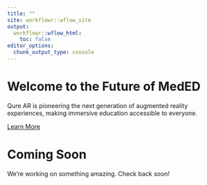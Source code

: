 ```yaml
---
title: ""
site: workflowr::wflow_site
output:
  workflowr::wflow_html:
    toc: false
editor_options:
  chunk_output_type: console
---
```


<div class="hero-section">
<div class="main-content"> 
<h1>Welcome to the Future of MedED</h1>
<p>Qure AR is pioneering the next generation of augmented reality experiences, making immersive education accessible to everyone.</p>
<a href="about.html" class="cta-button">Learn More</a>
</div>
</div>
  
<!--
<div class="main-content">
<div class="row">
<div class="col-md-4">
<div class="feature-card">
<div class="feature-icon">🚀</div>
<h3>Innovative Technology</h3>
<p>Cutting-edge AR solutions that push the boundaries of what's possible in mixed reality experiences.</p>
</div>
</div>
<div class="col-md-4">
<div class="feature-card">
<div class="feature-icon">💡</div>
<h3>Creative Solutions</h3>
<p>Custom AR applications designed to solve real-world problems and enhance user experiences across industries.</p>
</div>
</div>
<div class="col-md-4">
<div class="feature-card">
<div class="feature-icon">🌍</div>
<h3>Global Impact</h3>
<p>Transforming how people interact with technology, from education and healthcare to entertainment and business.</p>
</div>
</div>
</div>

<div class="row mt-5">
<div class="col-md-6">
<h2>Why Choose Qure AR?</h2>
<p>Our team combines deep expertise in computer vision, machine learning, and user experience design to create AR solutions that are not just technologically advanced, but genuinely useful and engaging.</p>
<ul>
<li>Advanced computer vision algorithms</li>
<li>Seamless user experience design</li>
<li>Cross-platform compatibility</li>
<li>Scalable enterprise solutions</li>
</ul>
</div>
<div class="col-md-6">
<h2>Our Mission</h2>
<p>To democratize augmented reality technology and make it an integral part of everyday life. We believe AR has the potential to enhance human capabilities and create new ways of understanding and interacting with our world.</p>
<a href="team.html" class="cta-button">Meet Our Team</a>
</div>
</div>

<div class="about-section text-center">
<h2>Ready to Experience the Future?</h2>
<p>Join us in shaping the next chapter of augmented reality technology.</p>
<a href="about.html" class="cta-button">Get Started</a>
</div>
</div>
-->
<div class="about-section text-center">

<h1>Coming Soon</h1>
<p>We're working on something amazing. Check back soon!</p>
</div>
 